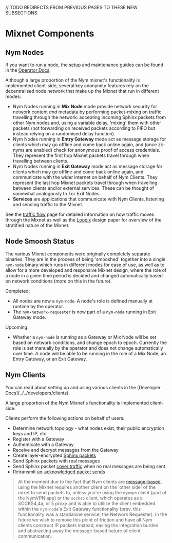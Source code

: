 
// TODO REDIRECTS FROM PREVIOUS PAGES TO THESE NEW SUBSECTIONS


# Mixnet Components

## Nym Nodes

<Callout type="info" emoji="ℹ️">

If you want to run a node, the setup and maintenance guides can be found in the [Operator Docs](../../../operators/introduction).

</Callout>

Although a large proportion of the Nym mixnet's functionality is implemented client-side, several key anonymity features rely on the decentralised node network that make up the Mixnet that run in different modes:

* Nym Nodes running in **Mix Node** mode provide network security for network content _and_ metadata by performing packet-mixing on traffic travelling through the network: accepting incoming Sphinx packets from other Nym nodes and, using a variable delay, 'mixing' them with other packets (not forwarding on received packets according to FIFO but instead relying on a randomised delay function).
* Nym Nodes running in **Entry Gateway** mode act as message storage for clients which may go offline and come back online again, and (once zk-nyms are enabled) check for anonymous proof of access credentials. They represent the first hop Mixnet packets travel through when travelling between clients.
* Nym Nodes running in **Exit Gateway** mode act as message storage for clients which may go offline and come back online again, and communicate with the wider internet on behalf of Nym Clients. They represent the last hop Mixnet packets travel through when travelling between clients and/or external services. These can be thought of somewhat analogously to Tor Exit Nodes.
* **Services** are applications that communicate with Nym Clients, listening and sending traffic to the Mixnet.

See the [traffic flow](../traffic) page for detailed information on how traffic moves through the Mixnet as well as the [Loopix](https://arxiv.org/pdf/1703.00536) design paper for overview of the stratified nature of the Mixnet.

## Node Smoosh Status
The various Mixnet components were originally completely separate binaries. They are in the process of being 'smooshed' together into a single `nym-node` binary which runs in different modes for ease of use, as well as to allow for a more developed and responsive Mixnet design, where the role of a node in a given time period is decided and changed automatically based on network conditions (more on this in the future).

Completed:
* All nodes are now a `nym-node`. A node's role is defined manually at runtime by the operator.
* The `nym-network-requester` is now part of a `nym-node` running in Exit Gateway mode.

Upcoming:
* Whether a `nym-node` is running as a Gateway or Mix Node will be set based on network conditions, and change epoch to epoch. Currently the role is set manually by the operator and does not change automatically over time. A node will be able to be running in the role of a Mix Node, an Entry Gateway, or an Exit Gateway.

## Nym Clients

<Callout type="info" emoji="ℹ️">
  You can read about setting up and using various clients in the [Developer Docs](../../developers/clients).
</Callout>

A large proportion of the Nym Mixnet's functionality is implemented client-side.

Clients perform the following actions on behalf of users:

* Determine network topology - what nodes exist, their public encryption keys and IP, etc.
* Register with a Gateway
* Authenticate with a Gateway
* Receive and decrypt messages from the Gateway
* Create layer-encrypted [Sphinx packets](../cryptography/sphinx)
* Send Sphinx packets with real messages
* Send Sphinx packet [cover traffic](../concepts/cover-traffic) when no real messages are being sent
* Retransmit [un-acknowledged packet sends](../traffic/acks)

> At the moment due to the fact that Nym clients are [message-based](../../developers/concepts/messages), using the Mixnet requires another client on the 'other side' of the mixet to send packets to, unless you're using the `nymvpn` client (part of the NymVPN app) or the `socks5` client, which operates as a SOCKS4,4a, or 5 proxy and is able to utilise the client embedded within the `nym-node`'s Exit Gateway functionality (prev. this functionality was a standalone service, the Network Requester). In the future we wish to remove this point of friction and have all Nym clients construct IP packets instead, easing the integration burden and abstracting away the message-based nature of client communication.
